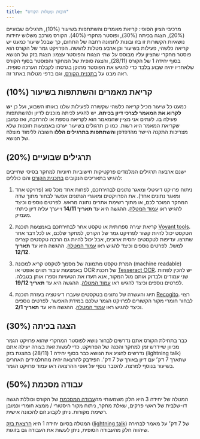 ```yaml
---
title: "חובות ומטלות הקורס"
---
```


מרכיבי הציון הסופי: קריאת מאמרים והשתתפות בשיעור (10%), תרגילים שבועיים (20%), הצגה בכיתה (30%), ופוסטר מחקרי (40%). הקורס מורכב משלוש יחידות נושאיות הקשורות זו בזו ובונות לתמונה רחבה של התחום, כך שבכל שיעור כמעט יש קריאה כלשהי, פעילות בשיעור וכן ארבע מטלות להגשה. הפרויקט גמר של הקורס הוא פוסטר מחקרי שהציון עליו מבוסס על שתי הצגות והפוסטר עצמו: הצגת בזק של הנושא בסוף יחידה 1 של הקורס (28/11), והצגה סופית של המחקר והפוסטר בסוף הקורס שלאחריו יהיה שבוע בלבד כדי להגיש את הפוסטר מתוקן בגרסתו לקבלת הערכה סופית. ראה מבט על [בתכנית הקורס](/about.qmd){target="_blank"}, וגם בדפי מטלות באתר זה.

## קריאת מאמרים והשתתפות בשיעור (10%)

כמעט כל שיעור מכיל קריאה כלשהי שקשורה לפעילות שלנו באותו השבוע, ועל כן **יש לקרוא את המאמר לצרכי דיון בכיתה**. יש להגיע לכיתה מוכנים לדיון ולהשתתפות פעילה בו. לעתים אני מציין שהמאמר הוא לקריאה נוספת או להרחבה, ואז כמובן שקריאת המאמר היא רשות. כמו כן תרגולים בשיעור יערכו באמצעות תוכנות שלא מצריכות התקנה היישר מהדפדפן ו**השתתפות בתרגילים הללו** חשובה ללימוד מוצלח של הנושא.

## תרגילים שבועיים (20%)

ישנם ארבעה תרגילים המלמדים פרקטיקות חישוביות חיוניות למחקר בסיסי שחייבים להגיש בתאריכים הנקובים [בתכנית הקורס](/about.qmd){target="_blank"} והם כוללים:

1.   ניתוח פרויקט דיגיטלי ומאגר נתונים לבחירתכם, לפחות אחד מכל סוג (פרויקט אחד ומאגר נתונים אחד). את הפרויקטים ומאגרי הנתונים אפשר לבחור מתוך שדה המחקר המוכר לכם, או מתוך רשימת אתרים נתונה מראש. לפרטים נוספים וכיצד להגיש ראו [עמוד המטלה](/assignments/proj-analysis.qmd){target="_blank"}. ההגשה היא עד **תאריך 14/11** וייערך עליה דיון כיתתי מעמיק.

2.  קריאת יצירה ספרותית או טקסט אחר לבחירתכם באמצעות תוכנת [Voyant tools](https://voyant-tools.org/){target="_blank"}. הטקסט יכול להיות קשור לפרויקט גמר של הקורס, למחקר שלכם, או לכל דבר אחר שתרצו. עדיפות לטקסטים יחסית ארוכים, אבל יכול להיות גם הרבה טקסטים קצרים למשל. לפרטים נוספים וכיצד להגיש ראו [עמוד המטלה](/assignments/distant-reading.qmd){target="_blank"}. ההגשה היא עד **תאריך 12/12**.

3.  המרת טקסט מתמונה של מסמך לטקסט קריא למכונה (machine readable) באמצעות עיבוד תווים אופטי או OCR של תכנת [Tesseract OCR](https://tesseract-ocr.github.io/tessdoc/User-Projects-%E2%80%93-3rdParty.html){target="_blank"}. יש להכין לפחות שני עמודים ולבדוק אותם מול המקור, אנא תעדו את הטעויות וספרו אותן בטבלה. לפרטים נוספים וכיצד להגיש ראו [עמוד המטלה](/assignments/ocr.qmd){target="_blank"}. ההגשה היא עד **תאריך 19/12**.

4.  תיוג והעשרה של נתונים בטקסטים שעברו דיגיטציה בעזרת תוכנת [Recogito](https://recogito.pelagios.org/){target="_blank"}. רצוי לבחור חומרי מקור הקשורים לפרויקט הגמר שלכם במידת האפשר. לפרטים נוספים וכיצד להגיש ראו [עמוד המטלה](/assignments/markup.qmd){target="_blank"}. ההגשה היא עד **תאריך 2/1**.

## הצגה בכיתה (30%)

כבר בתחילת הקורס אתם נדרשים לבחור נושא לפוסטר המחקרי שהוא פרויקט הגמר מכיוון שיידרש זמן למחקר והכנה של הפרויקט. כדי לעשות זאת בצורה יעילה אתם נדרשים להציג את הנושא כבר בסוף יחידה 1 (28/11) בהצגת בזק (lightning talk) שתארך 7 דק׳ עם דיון באורך של 7 דק׳. הפידבק להרצאה יהיה מהתלמידים האחרים בשיעור בנוסף למרצה. להסבר נוסף על אופי ההרצאה ראו עמוד פרויקט הגמר.

## עבודה מסכמת (50%)

המטלה של יחידה 3 היא חלק משמעותי מה[עבודה המסכמת](term-paper.qmd){target="_blank"} של הקורס וכוללת הגשה דו-שלבית של ראשי פרקים, שאלת מחקר, ניתוח מקור היסטורי / ממצא חומרי וכמובן רשימת מקורות. ניתן לקבוע זום להכוונה אישית.

המטלה בסיום יחידה 1 היא [הרצאת בזק](lightning-talk.qmd) ([lightning talk](https://en.wikipedia.org/wiki/Lightning_talk){target="_blank"}) של 7 דק׳ על מאמר לבחירה שיהווה חלק מהעבודה הסופית, ניתן לעשות את העבודה גם בזוגות.
